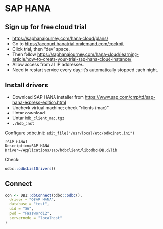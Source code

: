 # SAP HANA

## Sign up for free cloud trial

* <https://saphanajourney.com/hana-cloud/plans/>
* Go to <https://account.hanatrial.ondemand.com/cockpit>
* Click trial, then "dev" space.
* Then follow <https://saphanajourney.com/hana-cloud/learning-article/how-to-create-your-trial-sap-hana-cloud-instance/>
* Allow access from all IP addresses.
* Need to restart service every day; it's automatically stopped each night.

## Install drivers

* Download SAP HANA installer from <https://www.sap.com/cmp/td/sap-hana-express-edition.html>
* Uncheck virtual machine; check "clients (mac)"
* Untar download
* Untar `hdb_client_mac.tgz`
* `./hdb_inst`

Configure odbc.init: `edit_file("/usr/local/etc/odbcinst.ini")`

```
[SAP HANA]
Description=SAP HANA
Driver=/Applications/sap/hdbclient/libodbcHDB.dylib
```

Check:

```r
odbc::odbcListDrivers()
```

## Connect

```r
con <- DBI::dbConnect(odbc::odbc(),
  driver = "OSAP HANA",
  database = "test",
  uid = "SA",
  pwd = "Password12",
  servernode = "localhost"
)
```
